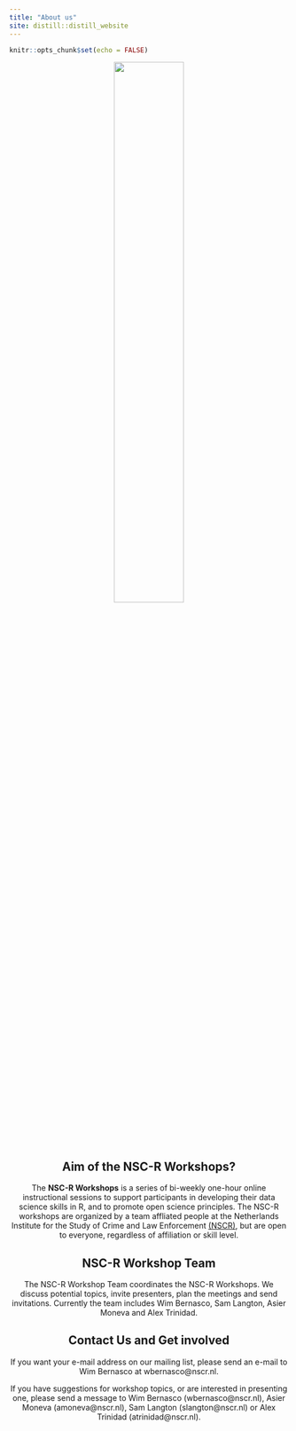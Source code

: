 ```yaml
---
title: "About us"
site: distill::distill_website
---
```



```r
knitr::opts_chunk$set(echo = FALSE)

```

<center>

![](images/workshop.png){width=50%}

</centre>    

## Aim of the NSC-R Workshops?

The **NSC-R Workshops** is a series of bi-weekly one-hour online instructional sessions to support participants in developing their data science skills in R, and to promote open science principles. The NSC-R workshops are organized by a team affliated people at the Netherlands Institute for the Study of Crime and Law Enforcement [(NSCR)](https://www.nscr.nl/en/), but are open to everyone, regardless of affiliation or skill level. 

## NSC-R Workshop Team ##
The NSC-R Workshop Team coordinates the NSC-R Workshops. We discuss potential topics, invite presenters, plan the meetings and send invitations. Currently the team includes Wim Bernasco, Sam Langton, Asier Moneva and Alex Trinidad.

## Contact Us and Get involved


If you want your e-mail address on our mailing list, please send an e-mail to Wim Bernasco at wbernasco@nscr.nl.


If you have suggestions for workshop topics, or are interested in presenting one, please send a message to Wim Bernasco  (wbernasco@nscr.nl), Asier Moneva (amoneva@nscr.nl), Sam Langton (slangton@nscr.nl) or Alex Trinidad (atrinidad@nscr.nl).





